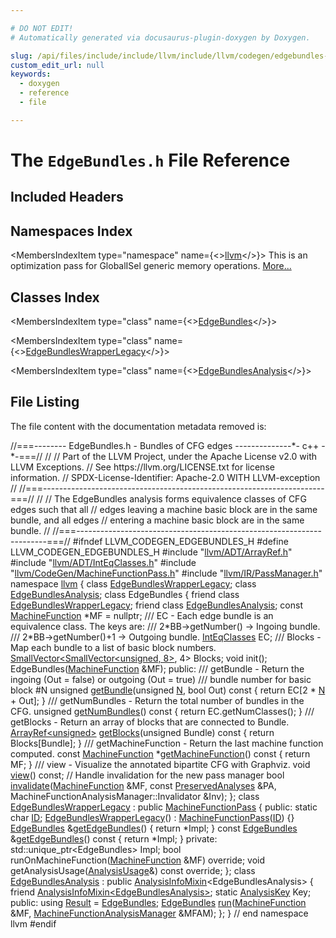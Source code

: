 ```yaml
---

# DO NOT EDIT!
# Automatically generated via docusaurus-plugin-doxygen by Doxygen.

slug: /api/files/include/include/llvm/include/llvm/codegen/edgebundles-h
custom_edit_url: null
keywords:
  - doxygen
  - reference
  - file

---
```





# The `EdgeBundles.h` File Reference

<DoxygenPage pluginConfig={pluginConfig}>



## Included Headers

<IncludesList>
<IncludesListItem
  filePath="llvm/ADT/ArrayRef.h"
  permalink="/docs/api/files/include/include/llvm/include/llvm/adt/arrayref-h"
  isLocal="true" />
<IncludesListItem
  filePath="llvm/ADT/IntEqClasses.h"
  permalink="/docs/api/files/include/include/llvm/include/llvm/adt/inteqclasses-h"
  isLocal="true" />
<IncludesListItem
  filePath="llvm/CodeGen/MachineFunctionPass.h"
  permalink="/docs/api/files/include/include/llvm/include/llvm/codegen/machinefunctionpass-h"
  isLocal="true" />
<IncludesListItem
  filePath="llvm/IR/PassManager.h"
  permalink="/docs/api/files/include/include/llvm/include/llvm/ir/passmanager-h"
  isLocal="true" />
</IncludesList>

## Namespaces Index

<MembersIndex>

<MembersIndexItem
  type="namespace"
  name={<><a href="/docs/api/namespaces/llvm">llvm</a></>}>
This is an optimization pass for GlobalISel generic memory operations. <a href="/docs/api/namespaces/llvm/#details">More...</a>
</MembersIndexItem>

</MembersIndex>

## Classes Index

<MembersIndex>

<MembersIndexItem
  type="class"
  name={<><a href="/docs/api/classes/llvm/edgebundles">EdgeBundles</a></>}>
</MembersIndexItem>

<MembersIndexItem
  type="class"
  name={<><a href="/docs/api/classes/llvm/edgebundleswrapperlegacy">EdgeBundlesWrapperLegacy</a></>}>
</MembersIndexItem>

<MembersIndexItem
  type="class"
  name={<><a href="/docs/api/classes/llvm/edgebundlesanalysis">EdgeBundlesAnalysis</a></>}>
</MembersIndexItem>

</MembersIndex>


## File Listing

The file content with the documentation metadata removed is:

<ProgramListing>

<Link id="l00001" /><CodeLine lineNumber="1"><Highlight kind="comment">//===-------- EdgeBundles.h - Bundles of CFG edges --------------&#42;- c++ -&#42;-===//</Highlight><Highlight kind="normal"></Highlight></CodeLine>
<Link id="l00002" /><CodeLine lineNumber="2"><Highlight kind="normal"></Highlight><Highlight kind="comment">//</Highlight><Highlight kind="normal"></Highlight></CodeLine>
<Link id="l00003" /><CodeLine lineNumber="3"><Highlight kind="normal"></Highlight><Highlight kind="comment">// Part of the LLVM Project, under the Apache License v2.0 with LLVM Exceptions.</Highlight><Highlight kind="normal"></Highlight></CodeLine>
<Link id="l00004" /><CodeLine lineNumber="4"><Highlight kind="normal"></Highlight><Highlight kind="comment">// See https://llvm.org/LICENSE.txt for license information.</Highlight><Highlight kind="normal"></Highlight></CodeLine>
<Link id="l00005" /><CodeLine lineNumber="5"><Highlight kind="normal"></Highlight><Highlight kind="comment">// SPDX-License-Identifier: Apache-2.0 WITH LLVM-exception</Highlight><Highlight kind="normal"></Highlight></CodeLine>
<Link id="l00006" /><CodeLine lineNumber="6"><Highlight kind="normal"></Highlight><Highlight kind="comment">//</Highlight><Highlight kind="normal"></Highlight></CodeLine>
<Link id="l00007" /><CodeLine lineNumber="7"><Highlight kind="normal"></Highlight><Highlight kind="comment">//===----------------------------------------------------------------------===//</Highlight><Highlight kind="normal"></Highlight></CodeLine>
<Link id="l00008" /><CodeLine lineNumber="8"><Highlight kind="normal"></Highlight><Highlight kind="comment">//</Highlight><Highlight kind="normal"></Highlight></CodeLine>
<Link id="l00009" /><CodeLine lineNumber="9"><Highlight kind="normal"></Highlight><Highlight kind="comment">// The EdgeBundles analysis forms equivalence classes of CFG edges such that all</Highlight><Highlight kind="normal"></Highlight></CodeLine>
<Link id="l00010" /><CodeLine lineNumber="10"><Highlight kind="normal"></Highlight><Highlight kind="comment">// edges leaving a machine basic block are in the same bundle, and all edges</Highlight><Highlight kind="normal"></Highlight></CodeLine>
<Link id="l00011" /><CodeLine lineNumber="11"><Highlight kind="normal"></Highlight><Highlight kind="comment">// entering a machine basic block are in the same bundle.</Highlight><Highlight kind="normal"></Highlight></CodeLine>
<Link id="l00012" /><CodeLine lineNumber="12"><Highlight kind="normal"></Highlight><Highlight kind="comment">//</Highlight><Highlight kind="normal"></Highlight></CodeLine>
<Link id="l00013" /><CodeLine lineNumber="13"><Highlight kind="normal"></Highlight><Highlight kind="comment">//===----------------------------------------------------------------------===//</Highlight><Highlight kind="normal"></Highlight></CodeLine>
<Link id="l00014" /><CodeLine lineNumber="14"><Highlight kind="normal"></Highlight></CodeLine>
<Link id="l00015" /><CodeLine lineNumber="15"><Highlight kind="normal"></Highlight><Highlight kind="preprocessor">#ifndef LLVM&#95;CODEGEN&#95;EDGEBUNDLES&#95;H</Highlight><Highlight kind="normal"></Highlight></CodeLine>
<Link id="l00016" /><CodeLine lineNumber="16"><Highlight kind="normal"></Highlight><Highlight kind="preprocessor">#define LLVM&#95;CODEGEN&#95;EDGEBUNDLES&#95;H</Highlight><Highlight kind="normal"></Highlight></CodeLine>
<Link id="l00017" /><CodeLine lineNumber="17"><Highlight kind="normal"></Highlight></CodeLine>
<Link id="l00018" /><CodeLine lineNumber="18"><Highlight kind="normal"></Highlight><Highlight kind="preprocessor">#include &quot;<a href="/docs/api/files/include/include/llvm/include/llvm/adt/arrayref-h">llvm/ADT/ArrayRef.h</a>&quot;</Highlight><Highlight kind="normal"></Highlight></CodeLine>
<Link id="l00019" /><CodeLine lineNumber="19"><Highlight kind="normal"></Highlight><Highlight kind="preprocessor">#include &quot;<a href="/docs/api/files/include/include/llvm/include/llvm/adt/inteqclasses-h">llvm/ADT/IntEqClasses.h</a>&quot;</Highlight><Highlight kind="normal"></Highlight></CodeLine>
<Link id="l00020" /><CodeLine lineNumber="20"><Highlight kind="normal"></Highlight><Highlight kind="preprocessor">#include &quot;<a href="/docs/api/files/include/include/llvm/include/llvm/codegen/machinefunctionpass-h">llvm/CodeGen/MachineFunctionPass.h</a>&quot;</Highlight><Highlight kind="normal"></Highlight></CodeLine>
<Link id="l00021" /><CodeLine lineNumber="21"><Highlight kind="normal"></Highlight><Highlight kind="preprocessor">#include &quot;<a href="/docs/api/files/include/include/llvm/include/llvm/ir/passmanager-h">llvm/IR/PassManager.h</a>&quot;</Highlight><Highlight kind="normal"></Highlight></CodeLine>
<Link id="l00022" /><CodeLine lineNumber="22"><Highlight kind="normal"></Highlight></CodeLine>
<Link id="l00023" /><CodeLine lineNumber="23"><Highlight kind="normal"></Highlight><Highlight kind="keyword">namespace </Highlight><Highlight kind="normal"><a href="/docs/api/namespaces/llvm">llvm</a> &#123;</Highlight></CodeLine>
<Link id="l00024" /><CodeLine lineNumber="24"><Highlight kind="normal"></Highlight><Highlight kind="keyword">class </Highlight><Highlight kind="normal"><a href="/docs/api/classes/llvm/edgebundleswrapperlegacy">EdgeBundlesWrapperLegacy</a>;</Highlight></CodeLine>
<Link id="l00025" /><CodeLine lineNumber="25"><Highlight kind="normal"></Highlight><Highlight kind="keyword">class </Highlight><Highlight kind="normal"><a href="/docs/api/classes/llvm/edgebundlesanalysis">EdgeBundlesAnalysis</a>;</Highlight></CodeLine>
<Link id="l00026" /><CodeLine lineNumber="26"><Highlight kind="normal"></Highlight></CodeLine>
<Link id="l00027" /><CodeLine lineNumber="27" lineLink="/docs/api/classes/llvm/edgebundles"><Highlight kind="normal"></Highlight><Highlight kind="keyword">class </Highlight><Highlight kind="normal">EdgeBundles &#123;</Highlight></CodeLine>
<Link id="l00028" /><CodeLine lineNumber="28" lineLink="/docs/api/classes/llvm/edgebundles/#ad99d45a2aa574d4eeeed36995dece381"><Highlight kind="normal">  </Highlight><Highlight kind="keyword">friend</Highlight><Highlight kind="normal"> </Highlight><Highlight kind="keyword">class </Highlight><Highlight kind="normal"><a href="/docs/api/classes/llvm/edgebundles/#ad99d45a2aa574d4eeeed36995dece381">EdgeBundlesWrapperLegacy</a>;</Highlight></CodeLine>
<Link id="l00029" /><CodeLine lineNumber="29" lineLink="/docs/api/classes/llvm/edgebundles/#af134d2edb87e8cdee7e9747c3250c809"><Highlight kind="normal">  </Highlight><Highlight kind="keyword">friend</Highlight><Highlight kind="normal"> </Highlight><Highlight kind="keyword">class </Highlight><Highlight kind="normal"><a href="/docs/api/classes/llvm/edgebundles/#af134d2edb87e8cdee7e9747c3250c809">EdgeBundlesAnalysis</a>;</Highlight></CodeLine>
<Link id="l00030" /><CodeLine lineNumber="30"><Highlight kind="normal"></Highlight></CodeLine>
<Link id="l00031" /><CodeLine lineNumber="31"><Highlight kind="normal">  </Highlight><Highlight kind="keyword">const</Highlight><Highlight kind="normal"> <a href="/docs/api/classes/llvm/machinefunction">MachineFunction</a> &#42;MF = </Highlight><Highlight kind="keyword">nullptr</Highlight><Highlight kind="normal">;</Highlight></CodeLine>
<Link id="l00032" /><CodeLine lineNumber="32"><Highlight kind="normal"></Highlight><Highlight kind="comment"></Highlight></CodeLine>
<Link id="l00033" /><CodeLine lineNumber="33"><Highlight kind="comment">  /// EC - Each edge bundle is an equivalence class. The keys are:</Highlight></CodeLine>
<Link id="l00034" /><CodeLine lineNumber="34"><Highlight kind="comment">  ///   2&#42;BB-&gt;getNumber()   -&gt; Ingoing bundle.</Highlight></CodeLine>
<Link id="l00035" /><CodeLine lineNumber="35"><Highlight kind="comment">  ///   2&#42;BB-&gt;getNumber()+1 -&gt; Outgoing bundle.</Highlight><Highlight kind="normal"></Highlight></CodeLine>
<Link id="l00036" /><CodeLine lineNumber="36"><Highlight kind="normal">  <a href="/docs/api/classes/llvm/inteqclasses">IntEqClasses</a> EC;</Highlight></CodeLine>
<Link id="l00037" /><CodeLine lineNumber="37"><Highlight kind="normal"></Highlight><Highlight kind="comment"></Highlight></CodeLine>
<Link id="l00038" /><CodeLine lineNumber="38"><Highlight kind="comment">  /// Blocks - Map each bundle to a list of basic block numbers.</Highlight><Highlight kind="normal"></Highlight></CodeLine>
<Link id="l00039" /><CodeLine lineNumber="39"><Highlight kind="normal">  <a href="/docs/api/classes/llvm/smallvector">SmallVector&lt;SmallVector&lt;unsigned, 8&gt;</a>, 4&gt; Blocks;</Highlight></CodeLine>
<Link id="l00040" /><CodeLine lineNumber="40"><Highlight kind="normal"></Highlight></CodeLine>
<Link id="l00041" /><CodeLine lineNumber="41"><Highlight kind="normal">  </Highlight><Highlight kind="keywordtype">void</Highlight><Highlight kind="normal"> init();</Highlight></CodeLine>
<Link id="l00042" /><CodeLine lineNumber="42"><Highlight kind="normal">  EdgeBundles(<a href="/docs/api/classes/llvm/machinefunction">MachineFunction</a> &amp;MF);</Highlight></CodeLine>
<Link id="l00043" /><CodeLine lineNumber="43"><Highlight kind="normal"></Highlight></CodeLine>
<Link id="l00044" /><CodeLine lineNumber="44"><Highlight kind="normal"></Highlight><Highlight kind="keyword">public</Highlight><Highlight kind="normal">:</Highlight><Highlight kind="comment"></Highlight></CodeLine>
<Link id="l00045" /><CodeLine lineNumber="45"><Highlight kind="comment">  /// getBundle - Return the ingoing (Out = false) or outgoing (Out = true)</Highlight></CodeLine>
<Link id="l00046" /><CodeLine lineNumber="46"><Highlight kind="comment">  /// bundle number for basic block #N</Highlight><Highlight kind="normal"></Highlight></CodeLine>
<Link id="l00047" /><CodeLine lineNumber="47" lineLink="/docs/api/classes/llvm/edgebundles/#a82ab46612904a1a2bbacf62facbfc306"><Highlight kind="normal">  </Highlight><Highlight kind="keywordtype">unsigned</Highlight><Highlight kind="normal"> <a href="/docs/api/classes/llvm/edgebundles/#a82ab46612904a1a2bbacf62facbfc306">getBundle</a>(</Highlight><Highlight kind="keywordtype">unsigned</Highlight><Highlight kind="normal"> <a href="/docs/api/files/lib/lib/support/regcomp-c/#a0240ac851181b84ac374872dc5434ee4">N</a>, </Highlight><Highlight kind="keywordtype">bool</Highlight><Highlight kind="normal"> Out)</Highlight><Highlight kind="keyword"> const </Highlight><Highlight kind="normal">&#123; </Highlight><Highlight kind="keywordflow">return</Highlight><Highlight kind="normal"> EC&#91;2 &#42; <a href="/docs/api/files/lib/lib/support/regcomp-c/#a0240ac851181b84ac374872dc5434ee4">N</a> + Out&#93;; &#125;</Highlight></CodeLine>
<Link id="l00048" /><CodeLine lineNumber="48"><Highlight kind="normal"></Highlight><Highlight kind="comment"></Highlight></CodeLine>
<Link id="l00049" /><CodeLine lineNumber="49"><Highlight kind="comment">  /// getNumBundles - Return the total number of bundles in the CFG.</Highlight><Highlight kind="normal"></Highlight></CodeLine>
<Link id="l00050" /><CodeLine lineNumber="50" lineLink="/docs/api/classes/llvm/edgebundles/#a9622c5f8f20875b7770001a92a4bb32f"><Highlight kind="normal">  </Highlight><Highlight kind="keywordtype">unsigned</Highlight><Highlight kind="normal"> <a href="/docs/api/classes/llvm/edgebundles/#a9622c5f8f20875b7770001a92a4bb32f">getNumBundles</a>()</Highlight><Highlight kind="keyword"> const </Highlight><Highlight kind="normal">&#123; </Highlight><Highlight kind="keywordflow">return</Highlight><Highlight kind="normal"> EC.getNumClasses(); &#125;</Highlight></CodeLine>
<Link id="l00051" /><CodeLine lineNumber="51"><Highlight kind="normal"></Highlight><Highlight kind="comment"></Highlight></CodeLine>
<Link id="l00052" /><CodeLine lineNumber="52"><Highlight kind="comment">  /// getBlocks - Return an array of blocks that are connected to Bundle.</Highlight><Highlight kind="normal"></Highlight></CodeLine>
<Link id="l00053" /><CodeLine lineNumber="53" lineLink="/docs/api/classes/llvm/edgebundles/#a6dbd5adc5e5f1c56ac7a263965d5a938"><Highlight kind="normal">  <a href="/docs/api/classes/llvm/arrayref">ArrayRef&lt;unsigned&gt;</a> <a href="/docs/api/classes/llvm/edgebundles/#a6dbd5adc5e5f1c56ac7a263965d5a938">getBlocks</a>(</Highlight><Highlight kind="keywordtype">unsigned</Highlight><Highlight kind="normal"> Bundle)</Highlight><Highlight kind="keyword"> const </Highlight><Highlight kind="normal">&#123; </Highlight><Highlight kind="keywordflow">return</Highlight><Highlight kind="normal"> Blocks&#91;Bundle&#93;; &#125;</Highlight></CodeLine>
<Link id="l00054" /><CodeLine lineNumber="54"><Highlight kind="normal"></Highlight><Highlight kind="comment"></Highlight></CodeLine>
<Link id="l00055" /><CodeLine lineNumber="55"><Highlight kind="comment">  /// getMachineFunction - Return the last machine function computed.</Highlight><Highlight kind="normal"></Highlight></CodeLine>
<Link id="l00056" /><CodeLine lineNumber="56" lineLink="/docs/api/classes/llvm/edgebundles/#a7541753a80f1d120d9dcbcbb1f626232"><Highlight kind="normal">  </Highlight><Highlight kind="keyword">const</Highlight><Highlight kind="normal"> <a href="/docs/api/classes/llvm/machinefunction">MachineFunction</a> &#42;<a href="/docs/api/classes/llvm/edgebundles/#a7541753a80f1d120d9dcbcbb1f626232">getMachineFunction</a>()</Highlight><Highlight kind="keyword"> const </Highlight><Highlight kind="normal">&#123; </Highlight><Highlight kind="keywordflow">return</Highlight><Highlight kind="normal"> MF; &#125;</Highlight></CodeLine>
<Link id="l00057" /><CodeLine lineNumber="57"><Highlight kind="normal"></Highlight><Highlight kind="comment"></Highlight></CodeLine>
<Link id="l00058" /><CodeLine lineNumber="58"><Highlight kind="comment">  /// view - Visualize the annotated bipartite CFG with Graphviz.</Highlight><Highlight kind="normal"></Highlight></CodeLine>
<Link id="l00059" /><CodeLine lineNumber="59"><Highlight kind="normal">  </Highlight><Highlight kind="keywordtype">void</Highlight><Highlight kind="normal"> <a href="/docs/api/classes/llvm/edgebundles/#a9b9e5d1516e1802319ee59a46cc3dac7">view</a>() </Highlight><Highlight kind="keyword">const</Highlight><Highlight kind="normal">;</Highlight></CodeLine>
<Link id="l00060" /><CodeLine lineNumber="60"><Highlight kind="normal"></Highlight></CodeLine>
<Link id="l00061" /><CodeLine lineNumber="61"><Highlight kind="normal">  </Highlight><Highlight kind="comment">// Handle invalidation for the new pass manager</Highlight><Highlight kind="normal"></Highlight></CodeLine>
<Link id="l00062" /><CodeLine lineNumber="62"><Highlight kind="normal">  </Highlight><Highlight kind="keywordtype">bool</Highlight><Highlight kind="normal"> <a href="/docs/api/classes/llvm/edgebundles/#a57ef483dd270cd42f2078099e172b0bd">invalidate</a>(<a href="/docs/api/classes/llvm/machinefunction">MachineFunction</a> &amp;MF, </Highlight><Highlight kind="keyword">const</Highlight><Highlight kind="normal"> <a href="/docs/api/classes/llvm/preservedanalyses">PreservedAnalyses</a> &amp;PA,</Highlight></CodeLine>
<Link id="l00063" /><CodeLine lineNumber="63"><Highlight kind="normal">                  MachineFunctionAnalysisManager::Invalidator &amp;Inv);</Highlight></CodeLine>
<Link id="l00064" /><CodeLine lineNumber="64"><Highlight kind="normal">&#125;;</Highlight></CodeLine>
<Link id="l00065" /><CodeLine lineNumber="65"><Highlight kind="normal"></Highlight></CodeLine>
<Link id="l00066" /><CodeLine lineNumber="66" lineLink="/docs/api/classes/llvm/edgebundleswrapperlegacy"><Highlight kind="normal"></Highlight><Highlight kind="keyword">class </Highlight><Highlight kind="normal"><a href="/docs/api/classes/llvm/edgebundleswrapperlegacy/#a5ac01c5a430cb47728a2c3cb510e13dd">EdgeBundlesWrapperLegacy</a> : </Highlight><Highlight kind="keyword">public</Highlight><Highlight kind="normal"> <a href="/docs/api/classes/llvm/machinefunctionpass/#a29c81d2386f4a727c6d33413807530c8">MachineFunctionPass</a> &#123;</Highlight></CodeLine>
<Link id="l00067" /><CodeLine lineNumber="67"><Highlight kind="normal"></Highlight><Highlight kind="keyword">public</Highlight><Highlight kind="normal">:</Highlight></CodeLine>
<Link id="l00068" /><CodeLine lineNumber="68" lineLink="/docs/api/classes/llvm/edgebundleswrapperlegacy/#a3b9231e6c7580d7a34dbb238623163d7"><Highlight kind="normal">  </Highlight><Highlight kind="keyword">static</Highlight><Highlight kind="normal"> </Highlight><Highlight kind="keywordtype">char</Highlight><Highlight kind="normal"> <a href="/docs/api/classes/llvm/edgebundleswrapperlegacy/#a3b9231e6c7580d7a34dbb238623163d7">ID</a>;</Highlight></CodeLine>
<Link id="l00069" /><CodeLine lineNumber="69" lineLink="/docs/api/classes/llvm/edgebundleswrapperlegacy/#a5ac01c5a430cb47728a2c3cb510e13dd"><Highlight kind="normal">  <a href="/docs/api/classes/llvm/edgebundleswrapperlegacy/#a5ac01c5a430cb47728a2c3cb510e13dd">EdgeBundlesWrapperLegacy</a>() : <a href="/docs/api/classes/llvm/machinefunctionpass/#a29c81d2386f4a727c6d33413807530c8">MachineFunctionPass</a>(<a href="/docs/api/classes/llvm/edgebundleswrapperlegacy/#a3b9231e6c7580d7a34dbb238623163d7">ID</a>) &#123;&#125;</Highlight></CodeLine>
<Link id="l00070" /><CodeLine lineNumber="70"><Highlight kind="normal"></Highlight></CodeLine>
<Link id="l00071" /><CodeLine lineNumber="71" lineLink="/docs/api/classes/llvm/edgebundleswrapperlegacy/#a26e07187aab2c8585037ba3627769dae"><Highlight kind="normal">  <a href="/docs/api/classes/llvm/edgebundles">EdgeBundles</a> &amp;<a href="/docs/api/classes/llvm/edgebundleswrapperlegacy/#a26e07187aab2c8585037ba3627769dae">getEdgeBundles</a>() &#123; </Highlight><Highlight kind="keywordflow">return</Highlight><Highlight kind="normal"> &#42;Impl; &#125;</Highlight></CodeLine>
<Link id="l00072" /><CodeLine lineNumber="72" lineLink="/docs/api/classes/llvm/edgebundleswrapperlegacy/#a4f064e1dff9252c7d86238155105f18f"><Highlight kind="normal">  </Highlight><Highlight kind="keyword">const</Highlight><Highlight kind="normal"> <a href="/docs/api/classes/llvm/edgebundles">EdgeBundles</a> &amp;<a href="/docs/api/classes/llvm/edgebundleswrapperlegacy/#a4f064e1dff9252c7d86238155105f18f">getEdgeBundles</a>()</Highlight><Highlight kind="keyword"> const </Highlight><Highlight kind="normal">&#123; </Highlight><Highlight kind="keywordflow">return</Highlight><Highlight kind="normal"> &#42;Impl; &#125;</Highlight></CodeLine>
<Link id="l00073" /><CodeLine lineNumber="73"><Highlight kind="normal"></Highlight></CodeLine>
<Link id="l00074" /><CodeLine lineNumber="74"><Highlight kind="normal"></Highlight><Highlight kind="keyword">private</Highlight><Highlight kind="normal">:</Highlight></CodeLine>
<Link id="l00075" /><CodeLine lineNumber="75"><Highlight kind="normal">  std::unique&#95;ptr&lt;EdgeBundles&gt; Impl;</Highlight></CodeLine>
<Link id="l00076" /><CodeLine lineNumber="76"><Highlight kind="normal">  </Highlight><Highlight kind="keywordtype">bool</Highlight><Highlight kind="normal"> runOnMachineFunction(<a href="/docs/api/classes/llvm/machinefunction">MachineFunction</a> &amp;MF) </Highlight><Highlight kind="keyword">override</Highlight><Highlight kind="normal">;</Highlight></CodeLine>
<Link id="l00077" /><CodeLine lineNumber="77"><Highlight kind="normal">  </Highlight><Highlight kind="keywordtype">void</Highlight><Highlight kind="normal"> getAnalysisUsage(<a href="/docs/api/classes/llvm/analysisusage">AnalysisUsage</a>&amp;) </Highlight><Highlight kind="keyword">const override</Highlight><Highlight kind="normal">;</Highlight></CodeLine>
<Link id="l00078" /><CodeLine lineNumber="78"><Highlight kind="normal">&#125;;</Highlight></CodeLine>
<Link id="l00079" /><CodeLine lineNumber="79"><Highlight kind="normal"></Highlight></CodeLine>
<Link id="l00080" /><CodeLine lineNumber="80" lineLink="/docs/api/classes/llvm/edgebundlesanalysis"><Highlight kind="normal"></Highlight><Highlight kind="keyword">class </Highlight><Highlight kind="normal"><a href="/docs/api/classes/llvm/edgebundlesanalysis">EdgeBundlesAnalysis</a> : </Highlight><Highlight kind="keyword">public</Highlight><Highlight kind="normal"> <a href="/docs/api/structs/llvm/analysisinfomixin">AnalysisInfoMixin</a>&lt;EdgeBundlesAnalysis&gt; &#123;</Highlight></CodeLine>
<Link id="l00081" /><CodeLine lineNumber="81"><Highlight kind="normal">  </Highlight><Highlight kind="keyword">friend</Highlight><Highlight kind="normal"> <a href="/docs/api/structs/llvm/analysisinfomixin">AnalysisInfoMixin&lt;EdgeBundlesAnalysis&gt;</a>;</Highlight></CodeLine>
<Link id="l00082" /><CodeLine lineNumber="82"><Highlight kind="normal">  </Highlight><Highlight kind="keyword">static</Highlight><Highlight kind="normal"> <a href="/docs/api/structs/llvm/analysiskey">AnalysisKey</a> Key;</Highlight></CodeLine>
<Link id="l00083" /><CodeLine lineNumber="83"><Highlight kind="normal"></Highlight></CodeLine>
<Link id="l00084" /><CodeLine lineNumber="84"><Highlight kind="normal"></Highlight><Highlight kind="keyword">public</Highlight><Highlight kind="normal">:</Highlight></CodeLine>
<Link id="l00085" /><CodeLine lineNumber="85" lineLink="/docs/api/classes/llvm/edgebundlesanalysis/#ab30bf0c3b44b86bda8b35b76f2d094ca"><Highlight kind="normal">  </Highlight><Highlight kind="keyword">using </Highlight><Highlight kind="normal"><a href="/docs/api/classes/llvm/edgebundlesanalysis/#ab30bf0c3b44b86bda8b35b76f2d094ca">Result</a> = <a href="/docs/api/classes/llvm/edgebundles">EdgeBundles</a>;</Highlight></CodeLine>
<Link id="l00086" /><CodeLine lineNumber="86"><Highlight kind="normal">  <a href="/docs/api/classes/llvm/edgebundles">EdgeBundles</a> <a href="/docs/api/classes/llvm/edgebundlesanalysis/#a4c1d8421d2803cefee622646f58ce93c">run</a>(<a href="/docs/api/classes/llvm/machinefunction">MachineFunction</a> &amp;MF, <a href="/docs/api/namespaces/llvm/#a064825a8817522ca733ac413a7122d36">MachineFunctionAnalysisManager</a> &amp;MFAM);</Highlight></CodeLine>
<Link id="l00087" /><CodeLine lineNumber="87"><Highlight kind="normal">&#125;;</Highlight></CodeLine>
<Link id="l00088" /><CodeLine lineNumber="88"><Highlight kind="normal"></Highlight></CodeLine>
<Link id="l00089" /><CodeLine lineNumber="89"><Highlight kind="normal">&#125; </Highlight><Highlight kind="comment">// end namespace llvm</Highlight><Highlight kind="normal"></Highlight></CodeLine>
<Link id="l00090" /><CodeLine lineNumber="90"><Highlight kind="normal"></Highlight></CodeLine>
<Link id="l00091" /><CodeLine lineNumber="91"><Highlight kind="normal"></Highlight><Highlight kind="preprocessor">#endif</Highlight></CodeLine>

</ProgramListing>

</DoxygenPage>
